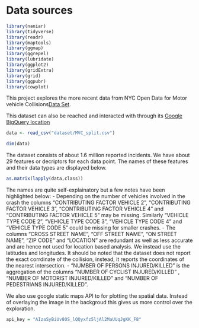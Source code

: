 # Data sources

```r
library(naniar)
library(tidyverse)
library(readr)
library(maptools)
library(ggmap)
library(ggrepel)
library(lubridate)
library(ggplot2)
library(gridExtra)
library(grid)
library(ggpubr)
library(cowplot)
```

This project explores the more recent data from NYC Open Data for Motor vehicle Collisions[Data Set](https://data.cityofnewyork.us/Public-Safety/NYPD-Motor-Vehicle-Collisions/h9gi-nx95).

This dataset can also be reached and interacted with through its [Google BigQuery location](https://bigquery.cloud.google.com/table/bigquery-public-data:new_york.nypd_mv_collisions?tab=schema)

```r
data <- read_csv("dataset/MVC_split.csv")
```

```r
dim(data)
```

The dataset consists of about 1.6 million reported incidents. We have about 29 features or decriptors for each data point. The names of these features and their data types are displayed below.

```r
as.matrix(lapply(data,class))
```
 The names are quite self-explainatory but a few notes have been highlighted below:
- Depending on the number of vehicles involved in the crash the columns "CONTRIBUTING FACTOR VEHICLE 2", "CONTRIBUTING FACTOR VEHICLE 3", "CONTRIBUTING FACTOR VEHICLE 4" and "CONTRIBUTING FACTOR VEHICLE 5" may be missing. Similarly "VEHICLE TYPE CODE 2", "VEHICLE TYPE CODE 3", "VEHICLE TYPE CODE 4" and "VEHICLE TYPE CODE 5" could be missing for smaller crashes.
- The columns "CROSS STREET NAME", "OFF STREET NAME", "ON STREET NAME", "ZIP CODE" and "LOCATION" are redundant as well as less accurate and are hence not used for location based analysis. We instead use the latitudes and longitudes. It should be noted that the dataset does not report the exact corrdinate of the collision, instead, it reports the coordinates of the nearest intersection.
- "NUMBER OF PERSONS INJURED/KILLED" is the aggregation of the columns "NUMBER OF CYCLIST INJURED/KILLED" , "NUMBER OF MOTORIST INJURED/KILLED" and "NUMBER OF PEDESTRIANS INJURED/KILLED".

We also use google static maps API to for plotting the spatial data. Instead of overlaying the image in the backgroud this gives us more control over the exploration.

```r
api_key = "AIzaSyBiUv8OS_lQQyxfz5ljAl2MaUUqJgKK_F8"
```

